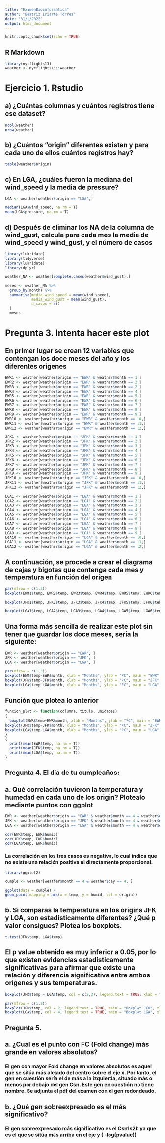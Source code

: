 ```yaml
---
title: "ExamenBioinformatica"
author: "Beatriz Iriarte Torres"
date: "31/1/2022"
output: html_document
---
```


```r
knitr::opts_chunk$set(echo = TRUE)
```

## R Markdown

```r
library(nycflights13)
weather <- nycflights13::weather
```

# Ejercicio 1. Rstudio

## a) ¿Cuántas columnas y cuántos registros tiene ese dataset?

```r
ncol(weather)
nrow(weather)
```

## b) ¿Cuántos "origin" diferentes existen y para cada uno de ellos cuántos registros hay?

```r
table(weather$origin)
```

## c) En LGA, ¿cuáles fueron la mediana del wind_speed y la media de pressure?

```r
LGA <- weather[weather$origin == "LGA",]

median(LGA$wind_speed, na.rm = T)
mean(LGA$pressure, na.rm = T)
```

## d) Después de eliminar los NA de la columna de wind_gust, calcula para cada mes la media de wind_speed y wind_gust, y el número de casos

```r
library(lubridate)
library(tidyverse)
library(lubridate)
library(dplyr)

weather_NA <- weather[complete.cases(weather$wind_gust),]

meses <- weather_NA %>%
  group_by(month) %>%
  summarise(media_wind_speed = mean(wind_speed),
            media_wind_gust = mean(wind_gust),
            n_casos = n()
  )
  meses

```


# Pregunta 3. Intenta hacer este plot

## En primer lugar se crean 12 variables que contengan los doce meses del año y los diferentes orígenes

```r

EWR1 <- weather[weather$origin == "EWR" & weather$month == 1,]
EWR2 <- weather[weather$origin == "EWR" & weather$month == 2,]
EWR3 <- weather[weather$origin == "EWR" & weather$month == 2,]
EWR4 <- weather[weather$origin == "EWR" & weather$month == 4,]
EWR5 <- weather[weather$origin == "EWR" & weather$month == 5,]
EWR6 <- weather[weather$origin == "EWR" & weather$month == 6,]
EWR7 <- weather[weather$origin == "EWR" & weather$month == 7,]
EWR8 <- weather[weather$origin == "EWR" & weather$month == 8,]
EWR9 <- weather[weather$origin == "EWR" & weather$month == 9,]
EWR10 <- weather[weather$origin == "EWR" & weather$month == 10,]
EWR11 <- weather[weather$origin == "EWR" & weather$month == 11,]
EWR12 <- weather[weather$origin == "EWR" & weather$month == 12,]

JFK1 <- weather[weather$origin == "JFK" & weather$month == 1,]
JFK2 <- weather[weather$origin == "JFK" & weather$month == 2,]
JFK3 <- weather[weather$origin == "JFK" & weather$month == 3,]
JFK4 <- weather[weather$origin == "JFK" & weather$month == 4,]
JFK5 <- weather[weather$origin == "JFK" & weather$month == 5,]
JFK6 <- weather[weather$origin == "JFK" & weather$month == 6,]
JFK7 <- weather[weather$origin == "JFK" & weather$month == 7,]
JFK8 <- weather[weather$origin == "JFK" & weather$month == 8,]
JFK9 <- weather[weather$origin == "JFK" & weather$month == 9,]
JFK10 <- weather[weather$origin == "JFK" & weather$month == 10,]
JFK11 <- weather[weather$origin == "JFK" & weather$month == 11,]
JFK12 <- weather[weather$origin == "JFK" & weather$month == 12,]

LGA1 <- weather[weather$origin == "LGA" & weather$month == 1,]
LGA2 <- weather[weather$origin == "LGA" & weather$month == 2,]
LGA3 <- weather[weather$origin == "LGA" & weather$month == 3,]
LGA4 <- weather[weather$origin == "LGA" & weather$month == 4,]
LGA5 <- weather[weather$origin == "LGA" & weather$month == 5,]
LGA6 <- weather[weather$origin == "LGA" & weather$month == 6,]
LGA7 <- weather[weather$origin == "LGA" & weather$month == 7,]
LGA8 <- weather[weather$origin == "LGA" & weather$month == 8,]
LGA9 <- weather[weather$origin == "LGA" & weather$month == 9,]
LGA10 <- weather[weather$origin == "LGA" & weather$month == 10,]
LGA11 <- weather[weather$origin == "LGA" & weather$month == 11,]
LGA12 <- weather[weather$origin == "LGA" & weather$month == 12,]

```

## A continuación, se procede a crear el diagrama de cajas y bigotes que contenga cada mes y temperatura en función del origen

```r
par(mfrow = c(1,3))
boxplot(EWR1$temp, EWR2$temp, EWR3$temp, EWR4$temp, EWR5$temp, EWR6$temp, EWR7$temp, EWR8$temp, EWR9$temp, EWR10$temp, EWR11$temp, EWR12$temp, xlab = "Months", ylab = "ºC", main = "EWR", col = 2)

boxplot(JFK1$temp, JFK2$temp, JFK3$temp, JFK4$temp, JFK5$temp, JFK6$temp, JFK7$temp, JFK8$temp, JFK9$temp, JFK10$temp, JFK11$temp, JFK12$temp, xlab = "Months", ylab = "ºC", main = "JFK", col = 3)

boxplot(LGA1$temp, LGA2$temp, LGA3$temp, LGA4$temp, LGA5$temp, LGA6$temp, LGA7$temp,LGA8$temp, LGA9$temp, LGA10$temp, LGA11$temp, LGA12$temp, xlab = "Months", ylab = "ºC", main = "LGA", col = 4)

```

## Una forma más sencilla de realizar este plot sin tener que guardar los doce meses, sería la siguiente:

```r
EWR <- weather[weather$origin == "EWR", ]
JFK <- weather[weather$origin == "JFK", ]
LGA <- weather[weather$origin == "LGA", ]
```

```r
par(mfrow = c(1,3))
boxplot(EWR$temp~EWR$month, xlab = "Months", ylab = "ºC", main = "EWR", col = 2)
boxplot(JFK$temp~JFK$month, xlab = "Months", ylab = "ºC", main = "JFK", col = 3)
boxplot(LGA$temp~LGA$month, xlab = "Months", ylab = "ºC", main = "LGA", col = 4)
```

## Función que plotea lo anterior

```r

funcion_plot <- function(columna, titulo, unidades)
{
  boxplot(EWR$temp~EWR$month, xlab = "Months", ylab = "ºC", main = "EWR", col = 2)
boxplot(JFK$temp~JFK$month, xlab = "Months", ylab = "ºC", main = "JFK", col = 3)
boxplot(LGA$temp~LGA$month, xlab = "Months", ylab = "ºC", main = "LGA", col = 4)
}
{
  print(mean(EWR$temp, na.rm = T))
  print(mean(JFK$temp, na.rm = T))
  print(mean(LGA$temp, na.rm = T))
}

```

## Pregunta 4. El día de tu cumpleaños:

## a. Qué correlación tuvieron la temperatura y humedad en cada uno de los origin? Plotealo mediante puntos con ggplot

```r
EWR <- weather[weather$origin == "EWR" & weather$month == 4 & weather$day == 4, ]
JFK <- weather[weather$origin == "JFK" & weather$month == 4 & weather$day == 4, ]
LGA <- weather[weather$origin == "LGA" & weather$month == 4 & weather$day == 4, ]
```

```r
cor(EWR$temp, EWR$humid)
cor(JFK$temp, EWR$humid)
cor(LGA$temp, EWR$humid)
```

### La correlación en los tres casos es negativa, lo cual indica que no existe una relación positiva ni directamente proporcional.

```r
library(ggplot2)

cumple <- weather[weather$month == 4 & weather$day == 4, ]

ggplot(data = cumple) + 
geom_point(mapping = aes(x = temp, y = humid, col = origin))
```

## b. Si comparas la temperatura en los origins JFK y LGA, son estadísticamente diferentes? ¿Qué p valor consigues? Plotea los boxplots.

```r
t.test(JFK$temp, LGA$temp)
```

## El p value obtenido es muy inferior a 0.05, por lo que existen evidencias estadísticamente significativas para afirmar que existe una relación y diferencia significativa entre ambos orígenes y sus temperaturas. 

```r
boxplot(JFK$temp ~ LGA$temp, col = c(2,3), legend.text = TRUE, xlab = "Temperatura:LGA", ylab = "Temperatura:JFK", main = "Boxplot")

par(mfrow = c(1,2))
boxplot(JFK$temp, col = 2, legend.text = TRUE, main = "Boxplot JFK", xlab = "Origen: JFK", ylab = "Temperatura")
boxplot(LGA$temp, col = 4, legend.text = TRUE, main = "Boxplot LGA", xlab = "Origen: LGA", ylab = "Temperatura")
```


## Pregunta 5. 

## a. ¿Cuál es el punto con FC (Fold change) más grande en valores absolutos?

### El gen con mayor Fold change en valores absolutos es aquel que se sitúa más alejado del centro sobre el eje x. Por tanto, el gen en cuestión sería el de más a la izquierda, situado más o menos por debajo del gen Csn. Este gen en cuestión no tiene nombre. Se adjunta el pdf del examen con el gen redondeado.

## b. ¿Qué gen sobreexpresado es el más significativo?

### El gen sobreexpresado más significativo es el Csn1s2b ya que es el que se sitúa más arriba en el eje y ( -log(pvalue))

